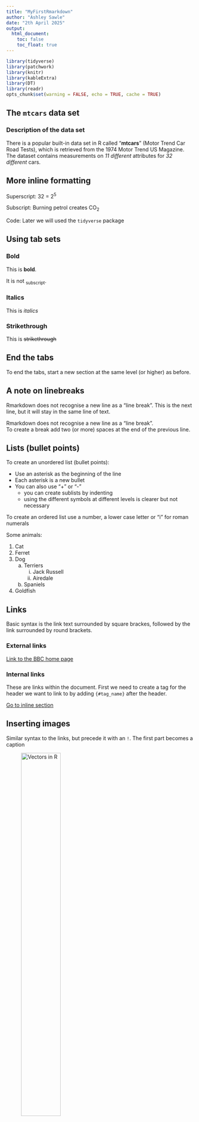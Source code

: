 ```yaml
---
title: "MyFirstRmarkdown"
author: "Ashley Sawle"
date: "2th April 2025"
output:
  html_document:
    toc: false
    toc_float: true
---
```


```r
library(tidyverse)
library(patchwork)
library(knitr)
library(kableExtra)
library(DT)
library(readr)
opts_chunk$set(warning = FALSE, echo = TRUE, cache = TRUE)
```


## The `mtcars` data set

### Description of the data set

There is a popular built-in data set in R called "**mtcars**" (Motor Trend Car
Road Tests), which is retrieved from the 1974 Motor Trend US Magazine. The
dataset contains measurements on *11 different* attributes for *32 different*
cars.

## More inline formatting {#inline_section}

Superscript: 32 = 2^5^

Subscript: Burning petrol creates CO~2~

Code: Later we will used the `tidyverse` package

## Using tab sets {.tabset}

### Bold

This is **bold**.

It is not ~subscript~.

### Italics

This is *italics*

### Strikethrough

This is ~~strikethrough~~

## End the tabs

To end the tabs, start a new section at the same level (or higher) as before.

## A note on linebreaks

Rmarkdown does not recognise a new line as a "line break". This is the next line, but it will stay in the same line of text.

Rmarkdown does not recognise a new line as a "line break".\
To create a break add two (or more) spaces at the end of the previous line.

## Lists (bullet points)

To create an unordered list (bullet points):

* Use an asterisk as the beginning of the line
* Each asterisk is a new bullet
* You can also use "+" or "-"
    - you can create sublists by indenting
    - using the different symbols at different levels is clearer but not 
    necessary
    
To create an ordered list use a number, a lower case letter or "i" for roman
numerals

Some animals:

1. Cat
1. Ferret
1. Dog
    a. Terriers
        i. Jack Russell
        ii. Airedale
    b. Spaniels
48. Goldfish

## Links

Basic syntax is the link text surrounded by square brackes, followed by the link
surrounded by round brackets.

### External links

[Link to the BBC home page](https://www.bbc.co.uk)

### Internal links

These are links within the document. First we need to create a tag for
the header we want to link to by adding `{#tag_name}` after the header.

[Go to inline section](#inline_section)

## Inserting images

Similar syntax to the links, but precede it with an `!`. The first part
becomes a caption

![Vectors in R](images/Vectors-in-R.jpg){width=50%}

## Manual tables

| Name        | Band        |
| :---------: | ----------: |
| Mick        | Stones      |
| John        | Beatles     |
| Paul        | Beatles     |       

## Blockquotes

> There is a popular built-in data set in R called "**mtcars**" (Motor Trend Car
> Road Tests), which is retrieved from the 1974 Motor Trend US Magazine. The
> dataset contains measurements on *11 different* attributes for *32 different*
> cars.

## R code chunks

They look like this

```r
x <- 15
y <- 20
x + y
```

## Chunk options

```r
x <- 19
y <- 20
x + y
```

```r
x <- 19
y <- 90
a <- x + y
```


```r
x <- 19
y <- 190
a <- x + y
```

## Chunk labels

```r
z <- 10
z^8
```

## The "setup" chunk

Put this at the very start of your script. It should load all necessary packages
and set any global options (see the chunk).

## Tabular output from chunk

```r
smallTable <- mtcars %>%
  rownames_to_column("car") %>%
  select(car, mpg, cyl, wt) %>%
  slice(1:5)
smallTable
```

### The `kable` function

```r
smallTable %>%
  kable(digits = 2, align = "c")
```

### The `kableExtra` package

```r
smallTable %>%
  kbl() %>%
  kable_styling(bootstrap_options = c("striped")) %>%
  column_spec(column = 1, bold = TRUE, border_right = TRUE)
```


Built in "themes"

```r
smallTable %>%
  kbl() %>%
  kable_classic(full_width = F)
```

### Interactive tables with `DT`

```r
longTable <- mtcars %>%
  rownames_to_column("car")
longTable %>%
  datatable()
```

Let's:

* remove the search box
* change the number of rows displayed to 5
* add buttons to allow the table to be downloaded
* customize the column names

```r
longTable %>%
    datatable(
        extensions = "Buttons",
        options = list(
            dom = "Btip",
            buttons = c("csv", "excel"),
            pageLength = 5),
        colnames = c("Car", "Miles per gallon", "Cylinders", "Weight")
    )
```

```
`dom`:

* l - length changing input control (how many rows to display)
* f - filtering input (search box)
* t - table
* i - table information summary (e.g. “Showing 1 to 10 of 57 entries”)
* p - pagination control (next/previous buttons)
* B - buttons (export buttons)
* r - processing display element (loading indicator)
```

## Plots

If a code chunk generates a plot it will be displayed in the rendered document.
We can control the size of the figure and add a caption using the chunk options.

```r
figCap <- "Scatter plot of weight vs miles per gallon"
mtcars %>%
    ggplot(aes(x = mpg, y = wt)) +
    geom_point() +
    labs(title = "Scatter plot of weight vs miles per gallon",
         x = "Miles per gallon",
         y = "Weight") +
    theme_minimal()
```

### Combining multiple plots with `patchwork`

```r
p1 <- mtcars %>%
    mutate(across(cyl, factor)) %>%
    ggplot(aes(x = mpg, y = wt)) +
    geom_point(aes(colour = cyl)) +
    geom_text(label = "A", x = 22.5, y = 3.5, size = 50)
p2 <- mtcars %>%
    mutate(across(cyl, factor)) %>%
    ggplot(aes(x = gear, y = hp)) +
    geom_point(aes(colour = cyl)) +
    geom_text(label = "B", x = 4, y = 195, size = 50)
p1 + p2 
```

We can use `+`, `/` and `|` with brackets to control the layout of the plots.

We can also add annotation(e.g title, subtitle, plot labels).

We can also combine the legends.

```r
((p1 + p2) / (p2 + p1 + p2) | (p1 / p2 / p1)) +
    plot_layout(guides = "collect") +
    plot_annotation(title = "Patchwork example",
                    subtitle = "Combining plots with patchwork")
```
 
## Inline code
 
 Finally, it's possible to include inline within markdown sections. 
 
 Useful if we can to include a value from a variable in the text.
 
```r
six_cyl_mean_mpg <- mtcars %>%
    filter(cyl == 6) %>%
    summarise(mpg = mean(mpg)) %>%
    pull(mpg)
```

The mean mpg of cars with 6 cylinders was **`r six_cyl_mean_mpg`**.

## Session info

Good practice....

```r
devtools::session_info()
```

